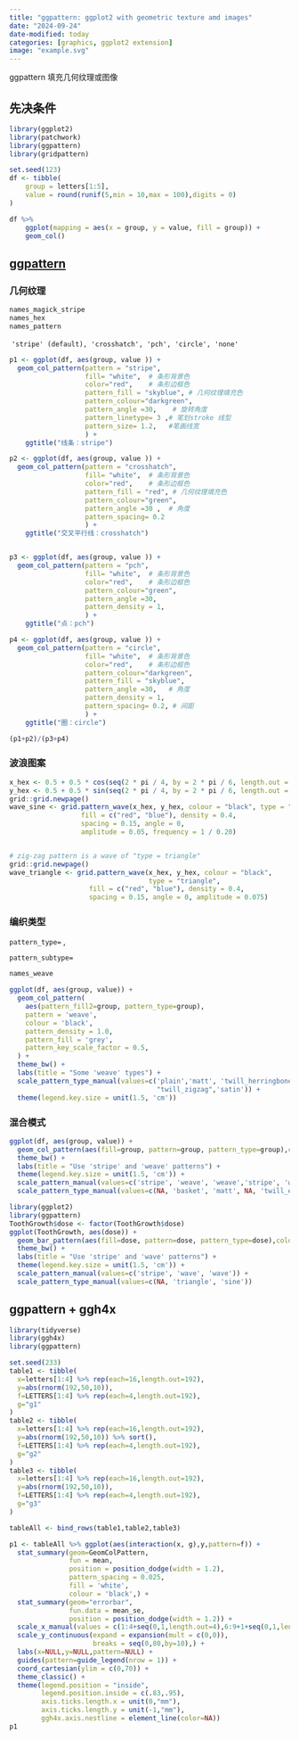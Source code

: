 ```yaml
---
title: "ggpattern: ggplot2 with geometric texture amd images"
date: "2024-09-24"
date-modified: today
categories: [graphics, ggplot2 extension]
image: "example.svg"
---
```


ggpattern 填充几何纹理或图像

## 先决条件

```r
library(ggplot2)
library(patchwork)
library(ggpattern)
library(gridpattern)
```

```r
set.seed(123)
df <- tibble(
    group = letters[1:5],
    value = round(runif(5,min = 10,max = 100),digits = 0)
)

df %>% 
    ggplot(mapping = aes(x = group, y = value, fill = group)) +
    geom_col()
```

## [ggpattern](https://trevorldavis.com/R/ggpattern/dev/)

### 几何纹理

```r
names_magick_stripe
names_hex
names_pattern
```

 `'stripe' (default), 'crosshatch', 'pch', 'circle', 'none'`

```r
p1 <- ggplot(df, aes(group, value )) +
  geom_col_pattern(pattern = "stripe", 
                   fill= "white",  # 条形背景色 
                   color="red",    # 条形边框色
                   pattern_fill = "skyblue", # 几何纹理填充色
                   pattern_colour="darkgreen",
                   pattern_angle =30,    # 旋转角度
                   pattern_linetype= 3 ,# 笔划stroke 线型
                   pattern_size= 1.2,	#笔画线宽
                   ) +
    ggtitle("线条：stripe")

p2 <- ggplot(df, aes(group, value )) +
  geom_col_pattern(pattern = "crosshatch", 
                   fill= "white",  # 条形背景色 
                   color="red",    # 条形边框色
                   pattern_fill = "red", # 几何纹理填充色
                   pattern_colour="green",
                   pattern_angle =30 ,  # 角度
                   pattern_spacing= 0.2
                   ) +
    ggtitle("交叉平行线：crosshatch")


p3 <- ggplot(df, aes(group, value )) +
  geom_col_pattern(pattern = "pch",
                   fill= "white",  # 条形背景色 
                   color="red",    # 条形边框色
                   pattern_colour="green",
                   pattern_angle =30,  
                   pattern_density = 1,
                   ) +
    ggtitle("点：pch")

p4 <- ggplot(df, aes(group, value )) +
  geom_col_pattern(pattern = "circle",
                   fill= "white",  # 条形背景色 
                   color="red",    # 条形边框色
                   pattern_colour="darkgreen",
                   pattern_fill = "skyblue",
                   pattern_angle =30,   # 角度
                   pattern_density = 1,
                   pattern_spacing= 0.2, # 间距
                   ) +
    ggtitle("圈：circle")

(p1+p2)/(p3+p4)
```

### 波浪图案

```r
x_hex <- 0.5 + 0.5 * cos(seq(2 * pi / 4, by = 2 * pi / 6, length.out = 6))
y_hex <- 0.5 + 0.5 * sin(seq(2 * pi / 4, by = 2 * pi / 6, length.out = 6))
grid::grid.newpage()
wave_sine <- grid.pattern_wave(x_hex, y_hex, colour = "black", type = "sine",
                  fill = c("red", "blue"), density = 0.4,
                  spacing = 0.15, angle = 0,
                  amplitude = 0.05, frequency = 1 / 0.20)


# zig-zag pattern is a wave of "type = triangle"
grid::grid.newpage()
wave_triangle <- grid.pattern_wave(x_hex, y_hex, colour = "black", 
                                   type = "triangle",
                    fill = c("red", "blue"), density = 0.4,
                    spacing = 0.15, angle = 0, amplitude = 0.075)
```

### 编织类型

`pattern_type=` ,

`pattern_subtype=`

```r
names_weave
```

```r
ggplot(df, aes(group, value)) +
  geom_col_pattern(
    aes(pattern_fill2=group, pattern_type=group),
    pattern = 'weave',
    colour = 'black', 
    pattern_density = 1.0,
    pattern_fill = 'grey',
    pattern_key_scale_factor = 0.5,
  ) +
  theme_bw() +
  labs(title = "Some 'weave' types") + 
  scale_pattern_type_manual(values=c('plain','matt', 'twill_herringbone',
                                     "twill_zigzag",'satin')) +
  theme(legend.key.size = unit(1.5, 'cm'))
```

### 混合模式

```r
ggplot(df, aes(group, value)) +
  geom_col_pattern(aes(fill=group, pattern=group, pattern_type=group),colour='black') + 
  theme_bw() +
  labs(title = "Use 'stripe' and 'weave' patterns") + 
  theme(legend.key.size = unit(1.5, 'cm')) +
  scale_pattern_manual(values=c('stripe', 'weave', 'weave','stripe', 'weave')) +
  scale_pattern_type_manual(values=c(NA, 'basket', 'matt', NA, 'twill_elongated'))
```

```r
library(ggplot2)
library(ggpattern)
ToothGrowth$dose <- factor(ToothGrowth$dose)
ggplot(ToothGrowth, aes(dose)) +
  geom_bar_pattern(aes(fill=dose, pattern=dose, pattern_type=dose),colour='black') + 
  theme_bw() +
  labs(title = "Use 'stripe' and 'wave' patterns") + 
  theme(legend.key.size = unit(1.5, 'cm')) +
  scale_pattern_manual(values=c('stripe', 'wave', 'wave')) +
  scale_pattern_type_manual(values=c(NA, 'triangle', 'sine'))
```

## ggpattern + ggh4x

```r
library(tidyverse)
library(ggh4x)
library(ggpattern)

set.seed(233)
table1 <- tibble(
  x=letters[1:4] %>% rep(each=16,length.out=192),
  y=abs(rnorm(192,50,10)),
  f=LETTERS[1:4] %>% rep(each=4,length.out=192),
  g="g1"
)
table2 <- tibble(
  x=letters[1:4] %>% rep(each=16,length.out=192),
  y=abs(rnorm(192,50,10)) %>% sort(),
  f=LETTERS[1:4] %>% rep(each=4,length.out=192),
  g="g2"
)
table3 <- tibble(
  x=letters[1:4] %>% rep(each=16,length.out=192),
  y=abs(rnorm(192,50,10)),
  f=LETTERS[1:4] %>% rep(each=4,length.out=192),
  g="g3"
)

tableAll <- bind_rows(table1,table2,table3)

p1 <- tableAll %>% ggplot(aes(interaction(x, g),y,pattern=f)) +
  stat_summary(geom=GeomColPattern,
               fun = mean,
               position = position_dodge(width = 1.2),
               pattern_spacing = 0.025,
               fill = 'white', 
               colour = 'black',) + 
  stat_summary(geom="errorbar",
               fun.data = mean_se,
               position = position_dodge(width = 1.2)) + 
  scale_x_manual(values = c(1:4+seq(0,1,length.out=4),6:9+1+seq(0,1,length.out=4),11:14+2+seq(0,1,length.out=4)),guide = guide_axis_nested()) +
  scale_y_continuous(expand = expansion(mult = c(0,0)),
                     breaks = seq(0,80,by=10),) +
  labs(x=NULL,y=NULL,pattern=NULL) +
  guides(pattern=guide_legend(nrow = 1)) +
  coord_cartesian(ylim = c(0,70)) +
  theme_classic() + 
  theme(legend.position = "inside",
        legend.position.inside = c(.83,.95),
        axis.ticks.length.x = unit(0,"mm"),
        axis.ticks.length.y = unit(-1,"mm"),
        ggh4x.axis.nestline = element_line(color=NA))
p1
```
